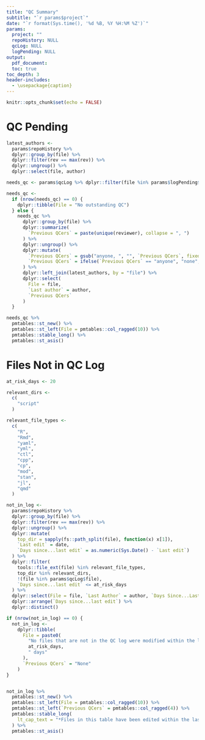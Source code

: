 ```yaml
---
title: "QC Summary"
subtitle: "`r params$project`"
date: "`r format(Sys.time(), '%d %B, %Y %H:%M %Z')`"
params:
  project: ""
  repoHistory: NULL
  qcLog: NULL
  logPending: NULL
output:
  pdf_document:
  toc: true
toc_depth: 3
header-includes:
  - \usepackage{caption}
---
```


\captionsetup[table]{labelformat=empty}

```r
knitr::opts_chunk$set(echo = FALSE)
```

# QC Pending

```r

latest_authors <-
  params$repoHistory %>% 
  dplyr::group_by(file) %>%
  dplyr::filter(rev == max(rev)) %>% 
  dplyr::ungroup() %>% 
  dplyr::select(file, author)

needs_qc <- params$qcLog %>% dplyr::filter(file %in% params$logPending$file)

needs_qc <- 
  if (nrow(needs_qc) == 0) {
    dplyr::tibble(File = "No outstanding QC")
  } else {
    needs_qc %>% 
      dplyr::group_by(file) %>%
      dplyr::summarize(
        `Previous QCers` = paste(unique(reviewer), collapse = ", ")
      ) %>% 
      dplyr::ungroup() %>% 
      dplyr::mutate(
        `Previous QCers` = gsub("anyone, ", "", `Previous QCers`, fixed = TRUE),
        `Previous QCers` = ifelse(`Previous QCers` == "anyone", "none", `Previous QCers`)
      ) %>% 
      dplyr::left_join(latest_authors, by = "file") %>% 
      dplyr::select(
        File = file,
        `Last author` = author,
        `Previous QCers`
      )
  }

needs_qc %>%   
  pmtables::st_new() %>% 
  pmtables::st_left(File = pmtables::col_ragged(10)) %>%
  pmtables::stable_long() %>%
  pmtables::st_asis()

```

\newpage

# Files Not in QC Log

```r

at_risk_days <- 20

relevant_dirs <-
  c(
    "script"
  )

relevant_file_types <-
  c(
    "R",
    "Rmd",
    "yaml",
    "yml",
    "ctl",
    "cpp",
    "cp",
    "mod",
    "stan",
    "jl",
    "qmd"
  )

not_in_log <-
  params$repoHistory %>% 
  dplyr::group_by(file) %>% 
  dplyr::filter(rev == max(rev)) %>% 
  dplyr::ungroup() %>% 
  dplyr::mutate(
    top_dir = sapply(fs::path_split(file), function(x) x[1]),
    `Last edit` = date,
    `Days since...last edit` = as.numeric(Sys.Date() - `Last edit`)
  ) %>% 
  dplyr::filter(
    tools::file_ext(file) %in% relevant_file_types,
    top_dir %in% relevant_dirs,
    !(file %in% params$qcLog$file),
    `Days since...last edit` <= at_risk_days
  ) %>% 
  dplyr::select(File = file, `Last Author` = author, `Days Since...Last Edit`) %>%
  dplyr::arrange(`Days since...last edit`) %>% 
  dplyr::distinct()

if (nrow(not_in_log) == 0) {
  not_in_log <- 
    dplyr::tibble(
      File = paste0(
        "No files that are not in the QC log were modified within the last ",
        at_risk_days, 
        " days"
      ),
      `Previous QCers` = "None"
    )
}


not_in_log %>%   
  pmtables::st_new() %>% 
  pmtables::st_left(File = pmtables::col_ragged(10)) %>%
  pmtables::st_left(`Previous QCers` = pmtables::col_ragged(4)) %>%
  pmtables::stable_long(
    lt_cap_text = "*Files in this table have been edited within the last (20) days"
  ) %>%
  pmtables::st_asis()

```
